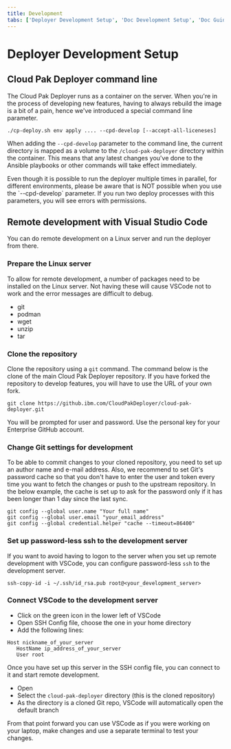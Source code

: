 ```yaml
---
title: Development
tabs: ['Deployer Development Setup', 'Doc Development Setup', 'Doc Guidelines']
---
```


# Deployer Development Setup

## Cloud Pak Deployer command line
The Cloud Pak Deployer runs as a container on the server. When you're in the process of developing new features, having to always rebuild the image is a bit of a pain, hence we've introduced a special command line parameter.

```
./cp-deploy.sh env apply .... --cpd-develop [--accept-all-liceneses]
```

When adding the `--cpd-develop` parameter to the command line, the current directory is mapped as a volume to the `/cloud-pak-deployer` directory within the container. This means that any latest changes you've done to the Ansible playbooks or other commands will take effect immediately.

<InlineNotification kind="warning">
Even though it is possible to run the deployer multiple times in parallel, for different environments, please be aware that is NOT possible when you use the `--cpd-develop` parameter. If you run two deploy processes with this parameters, you will see errors with permissions.
</InlineNotification>

## Remote development with Visual Studio Code
You can do remote development on a Linux server and run the deployer from there.

### Prepare the Linux server
To allow for remote development, a number of packages need to be installed on the Linux server. Not having these will cause VSCode not to work and the error messages are difficult to debug.
* git
* podman
* wget
* unzip
* tar

### Clone the repository
Clone the repository using a `git` command. The command below is the clone of the main Cloud Pak Deployer repository. If you have forked the repository to develop features, you will have to use the URL of your own fork.
```
git clone https://github.ibm.com/CloudPakDeployer/cloud-pak-deployer.git
```

You will be prompted for user and password. Use the personal key for your Enterprise GitHub account.

### Change Git settings for development
To be able to commit changes to your cloned repository, you need to set up an author name and e-mail address. Also, we recommend to set Git's password cache so that you don't have to enter the user and token every time you want to fetch the changes or push to the upstream repository. In the below example, the cache is set up to ask for the password only if it has been longer than 1 day since the last sync.
```
git config --global user.name "Your full name"
git config --global user.email "your_email_address"
git config --global credential.helper "cache --timeout=86400"
```

### Set up password-less ssh to the development server
If you want to avoid having to logon to the server when you set up remote development with VSCode, you can configure password-less `ssh` to the development server.
```
ssh-copy-id -i ~/.ssh/id_rsa.pub root@<your_development_server>
```

### Connect VSCode to the development server
* Click on the green icon in the lower left of VSCode
* Open SSH Config file, choose the one in your home directory
* Add the following lines:
```
Host nickname_of_your_server
   HostName ip_address_of_your_server
   User root
```

Once you have set up this server in the SSH config file, you can connect to it and start remote development. 
* Open
* Select the `cloud-pak-deployer` directory (this is the cloned repository)
* As the directory is a cloned Git repo, VSCode will automatically open the default branch

From that point forward you can use VSCode as if you were working on your laptop, make changes and use a separate terminal to test your changes.
